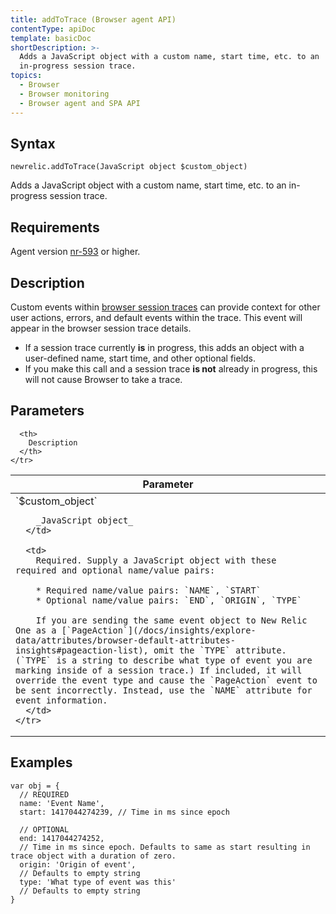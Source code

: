 ```yaml
---
title: addToTrace (Browser agent API)
contentType: apiDoc
template: basicDoc
shortDescription: >-
  Adds a JavaScript object with a custom name, start time, etc. to an
  in-progress session trace.
topics:
  - Browser
  - Browser monitoring
  - Browser agent and SPA API
---
```


## Syntax

```
newrelic.addToTrace(JavaScript object $custom_object)
```

Adds a JavaScript object with a custom name, start time, etc. to an in-progress session trace.

## Requirements

Agent version [nr-593](https://docs.newrelic.com/docs/release-notes/new-relic-browser-release-notes/browser-agent-release-notes) or higher.

## Description

Custom events within [browser session traces](/docs/browser/new-relic-browser/browser-pro-features/session-traces-exploring-webpages-life-cycle) can provide context for other user actions, errors, and default events within the trace. This event will appear in the browser session trace details.

* If a session trace currently **is** in progress, this adds an object with a user-defined name, start time, and other optional fields.
* If you make this call and a session trace **is not** already in progress, this will not cause Browser to take a trace.

## Parameters

<Table>
  <thead>
    <tr>
      <th width="25%">
        Parameter
      </th>

      <th>
        Description
      </th>
    </tr>
  </thead>

  <tbody>
    <tr>
      <td>
        `$custom_object`

        _JavaScript object_
      </td>

      <td>
        Required. Supply a JavaScript object with these required and optional name/value pairs:

        * Required name/value pairs: `NAME`, `START`
        * Optional name/value pairs: `END`, `ORIGIN`, `TYPE`

        If you are sending the same event object to New Relic One as a [`PageAction`](/docs/insights/explore-data/attributes/browser-default-attributes-insights#pageaction-list), omit the `TYPE` attribute. (`TYPE` is a string to describe what type of event you are marking inside of a session trace.) If included, it will override the event type and cause the `PageAction` event to be sent incorrectly. Instead, use the `NAME` attribute for event information.
      </td>
    </tr>
  </tbody>
</Table>

## Examples

```
var obj = {
  // REQUIRED
  name: 'Event Name',
  start: 1417044274239, // Time in ms since epoch

  // OPTIONAL
  end: 1417044274252,
  // Time in ms since epoch. Defaults to same as start resulting in trace object with a duration of zero.
  origin: 'Origin of event',
  // Defaults to empty string
  type: 'What type of event was this'
  // Defaults to empty string
}
```
